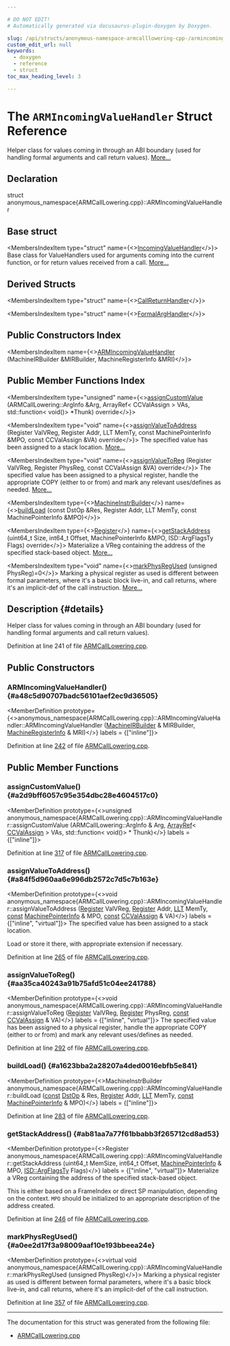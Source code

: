 ```yaml
---

# DO NOT EDIT!
# Automatically generated via docusaurus-plugin-doxygen by Doxygen.

slug: /api/structs/anonymous-namespace-armcalllowering-cpp-/armincomingvaluehandler
custom_edit_url: null
keywords:
  - doxygen
  - reference
  - struct
toc_max_heading_level: 3

---
```





# The `ARMIncomingValueHandler` Struct Reference

<DoxygenPage pluginConfig={pluginConfig}>

Helper class for values coming in through an ABI boundary (used for handling formal arguments and call return values). <a href="#details">More...</a>

## Declaration

<CodeBlock>struct anonymous_namespace{ARMCallLowering.cpp}::ARMIncomingValueHandler</CodeBlock>

## Base struct

<MembersIndex>

<MembersIndexItem
  type="struct"
  name={<><a href="/docs/api/structs/llvm/calllowering/incomingvaluehandler">IncomingValueHandler</a></>}>
Base class for ValueHandlers used for arguments coming into the current function, or for return values received from a call. <a href="/docs/api/structs/llvm/calllowering/incomingvaluehandler/#details">More...</a>
</MembersIndexItem>

</MembersIndex>

## Derived Structs

<MembersIndex>

<MembersIndexItem
  type="struct"
  name={<><a href="/docs/api/structs/anonymous-namespace-armcalllowering-cpp-/callreturnhandler">CallReturnHandler</a></>}>
</MembersIndexItem>

<MembersIndexItem
  type="struct"
  name={<><a href="/docs/api/structs/anonymous-namespace-armcalllowering-cpp-/formalarghandler">FormalArgHandler</a></>}>
</MembersIndexItem>

</MembersIndex>

## Public Constructors Index

<MembersIndex>

<MembersIndexItem
  name={<><a href="#a48c5d90707badc56101aef2ec9d36505">ARMIncomingValueHandler</a> (MachineIRBuilder &amp;MIRBuilder, MachineRegisterInfo &amp;MRI)</>}>
</MembersIndexItem>

</MembersIndex>

## Public Member Functions Index

<MembersIndex>

<MembersIndexItem
  type="unsigned"
  name={<><a href="#a2d9bff6057c95e354dbc28e4604517c0">assignCustomValue</a> (ARMCallLowering::ArgInfo &amp;Arg, ArrayRef&lt; CCValAssign &gt; VAs, std::function&lt; void()&gt; &#42;Thunk) override</>}>
</MembersIndexItem>

<MembersIndexItem
  type="void"
  name={<><a href="#a84f5d960aa6e996db2572c7d5c7b163e">assignValueToAddress</a> (Register ValVReg, Register Addr, LLT MemTy, const MachinePointerInfo &amp;MPO, const CCValAssign &amp;VA) override</>}>
The specified value has been assigned to a stack location. <a href="#a84f5d960aa6e996db2572c7d5c7b163e">More...</a>
</MembersIndexItem>

<MembersIndexItem
  type="void"
  name={<><a href="#aa35ca40243a91b75afd51c04ee241788">assignValueToReg</a> (Register ValVReg, Register PhysReg, const CCValAssign &amp;VA) override</>}>
The specified value has been assigned to a physical register, handle the appropriate COPY (either to or from) and mark any relevant uses/defines as needed. <a href="#aa35ca40243a91b75afd51c04ee241788">More...</a>
</MembersIndexItem>

<MembersIndexItem
  type={<><a href="/docs/api/classes/llvm/machineinstrbuilder">MachineInstrBuilder</a></>}
  name={<><a href="#a1623bba2a28207a4ded0016ebfb5e841">buildLoad</a> (const DstOp &amp;Res, Register Addr, LLT MemTy, const MachinePointerInfo &amp;MPO)</>}>
</MembersIndexItem>

<MembersIndexItem
  type={<><a href="/docs/api/classes/llvm/register">Register</a></>}
  name={<><a href="#ab81aa7a77f61bbabb3f265712cd8ad53">getStackAddress</a> (uint64&#95;t Size, int64&#95;t Offset, MachinePointerInfo &amp;MPO, ISD::ArgFlagsTy Flags) override</>}>
Materialize a VReg containing the address of the specified stack-based object. <a href="#ab81aa7a77f61bbabb3f265712cd8ad53">More...</a>
</MembersIndexItem>

<MembersIndexItem
  type="void"
  name={<><a href="#a0ee2d17f3a98009aaf10e193bbeea24e">markPhysRegUsed</a> (unsigned PhysReg)=0</>}>
Marking a physical register as used is different between formal parameters, where it&#39;s a basic block live-in, and call returns, where it&#39;s an implicit-def of the call instruction. <a href="#a0ee2d17f3a98009aaf10e193bbeea24e">More...</a>
</MembersIndexItem>

</MembersIndex>

## Description {#details}

Helper class for values coming in through an ABI boundary (used for handling formal arguments and call return values).

Definition at line 241 of file <a href="/docs/api/files/lib/lib/target/lib/target/arm/armcalllowering-cpp">ARMCallLowering.cpp</a>.

<SectionDefinition>

## Public Constructors

### ARMIncomingValueHandler() {#a48c5d90707badc56101aef2ec9d36505}

<MemberDefinition
  prototype={<>anonymous&#95;namespace&#123;ARMCallLowering.cpp&#125;::ARMIncomingValueHandler::ARMIncomingValueHandler (<a href="/docs/api/classes/llvm/machineirbuilder">MachineIRBuilder</a> &amp; MIRBuilder, <a href="/docs/api/classes/llvm/machineregisterinfo">MachineRegisterInfo</a> &amp; MRI)</>}
  labels = {["inline"]}>

Definition at line <a href="/docs/api/files/lib/lib/target/lib/target/arm/armcalllowering-cpp/#l00242">242</a> of file <a href="/docs/api/files/lib/lib/target/lib/target/arm/armcalllowering-cpp">ARMCallLowering.cpp</a>.
</MemberDefinition>

</SectionDefinition>

<SectionDefinition>

## Public Member Functions

### assignCustomValue() {#a2d9bff6057c95e354dbc28e4604517c0}

<MemberDefinition
  prototype={<>unsigned anonymous&#95;namespace&#123;ARMCallLowering.cpp&#125;::ARMIncomingValueHandler::assignCustomValue (ARMCallLowering::ArgInfo &amp; Arg, <a href="/docs/api/classes/llvm/arrayref">ArrayRef</a>&lt; <a href="/docs/api/classes/llvm/ccvalassign">CCValAssign</a> &gt; VAs, std::function&lt; void()&gt; &#42; Thunk)</>}
  labels = {["inline"]}>

Definition at line <a href="/docs/api/files/lib/lib/target/lib/target/arm/armcalllowering-cpp/#l00317">317</a> of file <a href="/docs/api/files/lib/lib/target/lib/target/arm/armcalllowering-cpp">ARMCallLowering.cpp</a>.
</MemberDefinition>

### assignValueToAddress() {#a84f5d960aa6e996db2572c7d5c7b163e}

<MemberDefinition
  prototype={<>void anonymous&#95;namespace&#123;ARMCallLowering.cpp&#125;::ARMIncomingValueHandler::assignValueToAddress (<a href="/docs/api/classes/llvm/register">Register</a> ValVReg, <a href="/docs/api/classes/llvm/register">Register</a> Addr, <a href="/docs/api/classes/llvm/llt">LLT</a> MemTy, <a href="/docs/api/files/lib/lib/target/lib/target/aarch64/aarch64promoteconstant-cpp/#a90f8350fecae261c25be85d38b451bff">const</a> <a href="/docs/api/structs/llvm/machinepointerinfo">MachinePointerInfo</a> &amp; MPO, <a href="/docs/api/files/lib/lib/target/lib/target/aarch64/aarch64promoteconstant-cpp/#a90f8350fecae261c25be85d38b451bff">const</a> <a href="/docs/api/classes/llvm/ccvalassign">CCValAssign</a> &amp; VA)</>}
  labels = {["inline", "virtual"]}>
The specified value has been assigned to a stack location.

Load or store it there, with appropriate extension if necessary.

Definition at line <a href="/docs/api/files/lib/lib/target/lib/target/arm/armcalllowering-cpp/#l00265">265</a> of file <a href="/docs/api/files/lib/lib/target/lib/target/arm/armcalllowering-cpp">ARMCallLowering.cpp</a>.
</MemberDefinition>

### assignValueToReg() {#aa35ca40243a91b75afd51c04ee241788}

<MemberDefinition
  prototype={<>void anonymous&#95;namespace&#123;ARMCallLowering.cpp&#125;::ARMIncomingValueHandler::assignValueToReg (<a href="/docs/api/classes/llvm/register">Register</a> ValVReg, <a href="/docs/api/classes/llvm/register">Register</a> PhysReg, <a href="/docs/api/files/lib/lib/target/lib/target/aarch64/aarch64promoteconstant-cpp/#a90f8350fecae261c25be85d38b451bff">const</a> <a href="/docs/api/classes/llvm/ccvalassign">CCValAssign</a> &amp; VA)</>}
  labels = {["inline", "virtual"]}>
The specified value has been assigned to a physical register, handle the appropriate COPY (either to or from) and mark any relevant uses/defines as needed.

Definition at line <a href="/docs/api/files/lib/lib/target/lib/target/arm/armcalllowering-cpp/#l00292">292</a> of file <a href="/docs/api/files/lib/lib/target/lib/target/arm/armcalllowering-cpp">ARMCallLowering.cpp</a>.
</MemberDefinition>

### buildLoad() {#a1623bba2a28207a4ded0016ebfb5e841}

<MemberDefinition
  prototype={<>MachineInstrBuilder anonymous&#95;namespace&#123;ARMCallLowering.cpp&#125;::ARMIncomingValueHandler::buildLoad (<a href="/docs/api/files/lib/lib/target/lib/target/aarch64/aarch64promoteconstant-cpp/#a90f8350fecae261c25be85d38b451bff">const</a> <a href="/docs/api/classes/llvm/dstop">DstOp</a> &amp; Res, <a href="/docs/api/classes/llvm/register">Register</a> Addr, <a href="/docs/api/classes/llvm/llt">LLT</a> MemTy, <a href="/docs/api/files/lib/lib/target/lib/target/aarch64/aarch64promoteconstant-cpp/#a90f8350fecae261c25be85d38b451bff">const</a> <a href="/docs/api/structs/llvm/machinepointerinfo">MachinePointerInfo</a> &amp; MPO)</>}
  labels = {["inline"]}>

Definition at line <a href="/docs/api/files/lib/lib/target/lib/target/arm/armcalllowering-cpp/#l00283">283</a> of file <a href="/docs/api/files/lib/lib/target/lib/target/arm/armcalllowering-cpp">ARMCallLowering.cpp</a>.
</MemberDefinition>

### getStackAddress() {#ab81aa7a77f61bbabb3f265712cd8ad53}

<MemberDefinition
  prototype={<>Register anonymous&#95;namespace&#123;ARMCallLowering.cpp&#125;::ARMIncomingValueHandler::getStackAddress (uint64&#95;t MemSize, int64&#95;t Offset, <a href="/docs/api/structs/llvm/machinepointerinfo">MachinePointerInfo</a> &amp; MPO, <a href="/docs/api/structs/llvm/isd/argflagsty">ISD::ArgFlagsTy</a> Flags)</>}
  labels = {["inline", "virtual"]}>
Materialize a VReg containing the address of the specified stack-based object.

This is either based on a FrameIndex or direct SP manipulation, depending on the context. <code>MPO</code> should be initialized to an appropriate description of the address created.

Definition at line <a href="/docs/api/files/lib/lib/target/lib/target/arm/armcalllowering-cpp/#l00246">246</a> of file <a href="/docs/api/files/lib/lib/target/lib/target/arm/armcalllowering-cpp">ARMCallLowering.cpp</a>.
</MemberDefinition>

### markPhysRegUsed() {#a0ee2d17f3a98009aaf10e193bbeea24e}

<MemberDefinition
  prototype={<>virtual void anonymous&#95;namespace&#123;ARMCallLowering.cpp&#125;::ARMIncomingValueHandler::markPhysRegUsed (unsigned PhysReg)</>}>
Marking a physical register as used is different between formal parameters, where it&#39;s a basic block live-in, and call returns, where it&#39;s an implicit-def of the call instruction.

Definition at line <a href="/docs/api/files/lib/lib/target/lib/target/arm/armcalllowering-cpp/#l00357">357</a> of file <a href="/docs/api/files/lib/lib/target/lib/target/arm/armcalllowering-cpp">ARMCallLowering.cpp</a>.
</MemberDefinition>

</SectionDefinition>

<hr/>

The documentation for this struct was generated from the following file:

<ul>
<li><a href="/docs/api/files/lib/lib/target/lib/target/arm/armcalllowering-cpp">ARMCallLowering.cpp</a></li>
</ul>

</DoxygenPage>
